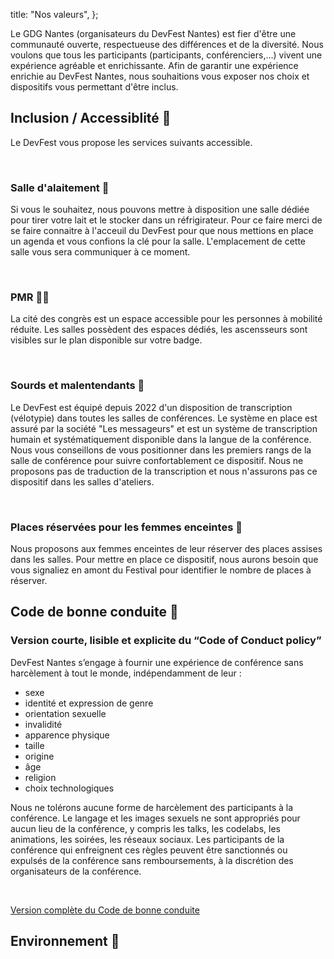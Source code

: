 
  title: "Nos valeurs",
};

<PrimarySection>
Le GDG Nantes (organisateurs du DevFest Nantes) est fier d'être une communauté ouverte, respectueuse des différences et de la diversité. Nous voulons que tous les participants (participants, conférenciers,…) vivent une expérience agréable et enrichissante. Afin de garantir une expérience enrichie au DevFest Nantes, nous souhaitions vous exposer nos choix et dispositifs vous permettant d'être inclus.

## Inclusion / Accessiblité 🦾

Le DevFest vous propose les services suivants accessible.

<br/>

### Salle d'alaitement 🤱

Si vous le souhaitez, nous pouvons mettre à disposition une salle dédiée pour tirer votre lait et le stocker dans un réfrigirateur. Pour ce faire merci de se faire connaitre à l'acceuil du DevFest pour que nous mettions en place un agenda et vous confions la clé pour la salle. L'emplacement de cette salle vous sera communiquer à ce moment.

<br/>

### PMR 🧑‍🦽

La cité des congrès est un espace accessible pour les personnes à mobilité réduite. Les salles possèdent des espaces dédiés, les ascensseurs sont visibles sur le plan disponible sur votre badge.

<br/>

### Sourds et malentendants 🦻

Le DevFest est équipé depuis 2022 d'un disposition de transcription (vélotypie) dans toutes les salles de conférences. Le système en place est assuré par la société "Les messageurs" et est un système de transcription humain et systématiquement disponible dans la langue de la conférence. Nous vous conseillons de vous positionner dans les premiers rangs de la salle de conférence pour suivre confortablement ce dispositif. Nous ne proposons pas de traduction de la transcription et nous n'assurons pas ce dispositif dans les salles d'ateliers. 

<br/>

### Places réservées pour les femmes enceintes 🤰

Nous proposons aux femmes enceintes de leur réserver des places assises dans les salles. Pour mettre en place ce dispositif, nous aurons besoin que vous signaliez en amont du Festival pour identifier le nombre de places à réserver.

## Code de bonne conduite 💆

### Version courte, lisible et explicite du “Code of Conduct policy”

DevFest Nantes s’engage à fournir une expérience de conférence sans harcèlement à tout le monde, indépendamment de leur :

- sexe
- identité et expression de genre
- orientation sexuelle
- invalidité
- apparence physique
- taille
- origine
- âge
- religion
- choix technologiques

Nous ne tolérons aucune forme de harcèlement des participants à la conférence. Le langage et les images sexuels ne sont appropriés pour aucun lieu de la conférence, y compris les talks, les codelabs, les animations, les soirées, les réseaux sociaux. Les participants de la conférence qui enfreignent ces règles peuvent être sanctionnés ou expulsés de la conférence sans remboursements, à la discrétion des organisateurs de la conférence.

<br/>

[Version complète du Code de bonne conduite](/code-of-conduct)

## Environnement 🌱

</PrimarySection>